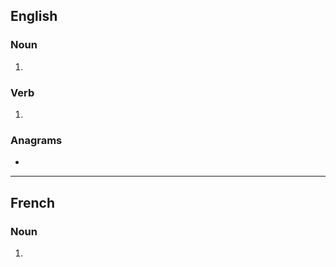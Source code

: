 {{also|microphônes}}
==English==

===Noun===
{{head|en|noun plural form}}

# {{plural of|microphone|lang=en}}

===Verb===
{{head|en|verb form}}

# {{en-third-person singular of|microphone}}

===Anagrams===
* {{anagrams|en|a=cehimnooprs|spinochrome}}

----

==French==

===Noun===
{{head|fr|noun plural form|g=?}}

# {{plural of|microphone|lang=fr}}